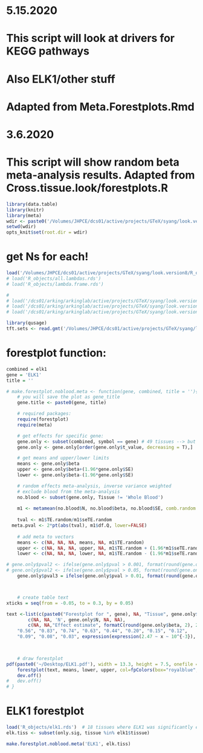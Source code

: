 # 5.15.2020
# This script will look at drivers for KEGG pathways
# Also ELK1/other stuff
# Adapted from Meta.Forestplots.Rmd

# 3.6.2020

# This script will show random beta meta-analysis results. Adapted from Cross.tissue.look/forestplots.R
```r
library(data.table)
library(knitr)
library(meta)
wdir <- paste0('/Volumes/JHPCE/dcs01/active/projects/GTeX/syang/look.version8/')
setwd(wdir)
opts_knit$set(root.dir = wdir)
```

# get Ns for each!
```r
load('/Volumes/JHPCE/dcs01/active/projects/GTeX/syang/look.version8/R_objects/elk1.only.rds') # it might be too big??
# load('R_objects/all.lambdas.rds')
# load('R_objects/lambda.frame.rds') 

# 
# load('/dcs01/arking/arkinglab/active/projects/GTeX/syang/look.version8/R_objects/big.with.gene.w.samps.rds')
# load('/dcs01/arking/arkinglab/active/projects/GTeX/syang/look.version8/R_objects/all.lambdas.rds')
# load('/dcs01/arking/arkinglab/active/projects/GTeX/syang/look.version8/R_objects/lambda.frame.rds') 
```

```r
library(qusage)
tft.sets <- read.gmt('/Volumes/JHPCE/dcs01/active/projects/GTeX/syang/look.version8/GO_enrich/MsigDB/c3.tft.v7.0.symbols.gmt')
```


# forestplot function:
```r
combined = elk1
gene = 'ELK1'
title = ''

# make.forestplot.noblood.meta <- function(gene, combined, title = ''){
	# you will save the plot as gene_title
	gene.title <- paste0(gene, title)

	# required packages:
	require(forestplot)
	require(meta)

	# get effects for specific gene:	
	gene.only <- subset(combined, symbol == gene) # 49 tissues --> but might not be same for every tissue!
	gene.only <- gene.only[order(gene.only$t_value, decreasing = T),]

	# get means and upper/lower limits
	means <- gene.only$beta
	upper <- gene.only$beta+(1.96*gene.only$SE)
	lower <- gene.only$beta-(1.96*gene.only$SE)

	# random effects meta-analysis, inverse variance weighted
	# exclude blood from the meta-analysis
	no.blood <- subset(gene.only, Tissue != 'Whole Blood')
	
	m1 <- metamean(no.blood$N, no.blood$beta, no.blood$SE, comb.random = T)
	
	tval <- m1$TE.random/m1$seTE.random
  meta.pval <- 2*pt(abs(tval), m1$df.Q, lower=FALSE) 
    
	# add meta to vectors
	means <- c(NA, NA, NA, means, NA, m1$TE.random)
	upper <- c(NA, NA, NA, upper, NA, m1$TE.random + (1.96*m1$seTE.random))
	lower <- c(NA, NA, NA, lower, NA, m1$TE.random - (1.96*m1$seTE.random))

# gene.only$pval2 <- ifelse(gene.only$pval > 0.001, format(round(gene.only$pval, 3), nsmall = 3), formatC(gene.only$pval, format = "e", digits = 2))
# gene.only$pval2 <- ifelse(gene.only$pval > 0.05, format(round(gene.only$pval, 2), nsmall = 2), gene.only$pval2)
	gene.only$pval3 = ifelse(gene.only$pval > 0.01, format(round(gene.only$pval,digits=2),nsmall=2), parse(text = paste0(substr(formatC(gene.only$pval,format="e",digits=2),0,4),"~ x ", "~ 10^{-",substr(formatC(gene.only$pval,format="e",digits=2),8,8),"}")))



	# create table text
xticks = seq(from = -0.05, to = 0.3, by = 0.05)

text <-list(c(paste0("Forestplot for ", gene), NA, "Tissue", gene.only$Tissue, NA, 'Summary (Random)'), 
		c(NA, NA, 'N', gene.only$N, NA, NA), 
		c(NA, NA,"Effect estimate", formatC(round(gene.only$beta, 2), 2, format = "f"), NA, formatC(round(m1$TE.random, 2), 2, format = "f")), 	c(NA, NA,"Standard error", formatC(round(gene.only$SE, 2), 2, format = "f"), NA, formatC(round(m1$seTE.random, 2), 2, format = "f")), c(NA, NA,"P-value", "0.01", "0.02", "0.12", "0.13", "0.19", "0.22", "0.49", 
    "0.56", "0.83", "0.74", "0.63", "0.44", "0.20", "0.15", "0.12", 
    "0.09", "0.08", "0.03", expression(expression(2.47 ~ x ~ 10^{-3}), expression(3.31 ~ x ~ 10^{-4})), NA, formatC(round(meta.pval, 3), 3, format = "f")))

	

	# draw forestplot
pdf(paste0('~/Desktop/ELK1.pdf'), width = 13.3, height = 7.5, onefile = F)
	forestplot(text, means, lower, upper, col=fpColors(box="royalblue",line="darkblue", summary="royalblue"), is.summary=c(TRUE, FALSE, TRUE, rep(FALSE, nrow(gene.only)+1), TRUE), xticks=xticks, txt_gp = fpTxtGp(ticks=gpar(cex=0.9)))
	dev.off()
#	dev.off()
# }
```

# ELK1 forestplot
```r
load('R_objects/elk1.rds')  # 18 tissues where ELK1 was significantly enriched
elk.tiss <- subset(only.sig, tissue %in% elk1$tissue)

make.forestplot.noblood.meta('ELK1', elk.tiss)
```

